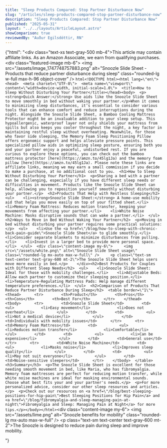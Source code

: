 ```yaml
---
title: "Sleep Products Compared: Stop Partner Disturbance Now"
slug: "/articles/sleep-products-compared-stop-partner-disturbance-now"
description: "Sleep Products Compared: Stop Partner Disturbance Now"
published: "2025-05-31"
layout: "../../layouts/ArticleLayout.astro"
showComparison: true
reviewedBy: "Auður Egilsdóttir, RN"
---
```

{"html": "<div class=\"text-xs text-gray-500 mb-4\">This article may contain affiliate links. As an Amazon Associate, we earn from qualifying purchases.</div><div class=\"featured-image mb-6\">   <img src=\"/assets/image_1747748757883.png\" alt=\"Snoozle Slide Sheet - Products that reduce partner disturbance during sleep\" class=\"rounded-lg w-full max-h-96 object-cover\" />  </div>```html<!DOCTYPE html><html lang=\"en\"><head>  <meta charset=\"UTF-8\">  <meta name=\"viewport\" content=\"width=device-width, initial-scale=1.0\">  <title>How to Sleep Without Disturbing Your Partner</title></head><body>  <p><strong>Quick Answer:</strong> Use aids like the Snoozle Slide Sheet to move smoothly in bed without waking your partner.</p>When it comes to minimizing sleep disturbances, it’s essential to consider various tools that can enhance comfort and reduce interruptions during the night. Alongside the Snoozle Slide Sheet, a Bamboo Cooling Mattress Protector might be an invaluable addition to your sleep setup. This hypoallergenic, waterproof layer not only shields your mattress from spills but also keeps you cooler throughout the night, a key factor in maintaining restful sleep without overheating. Meanwhile, for those who favor side sleeping, the Memory Foam Sleep Positioning Pillow offers ergonomic support and helps alleviate pressure points. This specialized pillow aids in optimizing sleep posture, ensuring both you and your partner enjoy a peaceful, undisturbed rest. If you are curious to explore these options, you can check out the bamboo mattress protector [here](https://amzn.to/45lg1Ja) and the memory foam pillow [here](https://amzn.to/45lg1Ja). Please note these links are affiliate links, meaning we may earn a small commission if you decide to make a purchase, at no additional cost to you.  <h1>How to Sleep Without Disturbing Your Partner</h1>  <p>Sharing a bed with a partner can be challenging, especially if you have different sleep needs or difficulties in movement. Products like the Snoozle Slide Sheet can help, allowing you to reposition yourself smoothly without disturbing your partner.</p>  <h2>Products That Help with Restless Sleeping</h2>  <ul>    <li><strong>Snoozle Slide Sheet:</strong> A home-use mobility aid that helps you move easily on top of your fitted sheet.</li>    <li>Memory Foam Mattress: Reduces motion transfer, keeping your movements from affecting your partner.</li>    <li>White Noise Machine: Masks disruptive sounds that can wake a partner.</li>  </ul>  <h2>Ways to Move in Bed Without Waking Your Partner</h2>  <p>Moving in bed without disturbing your partner requires some practical solutions:</p>  <ul>    <li>Use the <a href=\"/blog/how-to-sleep-with-chronic-back-pain-guide\">Snoozle Slide Sheet</a> to glide smoothly.</li>    <li>Consider separate blankets to minimize disturbances from pulling.</li>    <li>Invest in a larger bed to provide more personal space.</li>  </ul>  <div class=\"content-image my-6\">     <img src=\"/assets/white.png\" alt=\"Snoozle Slide Sheet usage\" class=\"rounded-lg mx-auto max-w-full\" />     <p class=\"text-sm text-center text-gray-600 mt-2\">The Snoozle Slide Sheet helps users move more easily in bed.</p>    </div><h2>Best Products for Couples with Different Sleep Needs</h2>  <ul>    <li>Snoozle Slide Sheet: Ideal for those with mobility challenges.</li>    <li>Adjustable Beds: Allow each partner to customize their sleeping position.</li>    <li>Temperature-Regulating Mattress Pads: Help manage different temperature preferences.</li>  </ul>  <h2>Comparison of Products That Reduce Partner Disturbance During Sleep</h2>  <table border=\"1\">    <thead>      <tr>        <th>Product</th>        <th>Pros</th>        <th>Cons</th>        <th>Best For</th>      </tr>    </thead>    <tbody>      <tr>        <td>Snoozle Slide Sheet</td>        <td>          <ul>            <li>Easy movement</li>            <li>Does not overheat</li>          </ul>        </td>        <td>          <ul>            <li>Not a medical device</li>          </ul>        </td>        <td>Individuals with mobility issues</td>      </tr>      <tr>        <td>Memory Foam Mattress</td>        <td>          <ul>            <li>Reduces motion transfer</li>            <li>Comfortable</li>          </ul>        </td>        <td>          <ul>            <li>Can be expensive</li>          </ul>        </td>        <td>General use</td>      </tr>      <tr>        <td>White Noise Machine</td>        <td>          <ul>            <li>Masks noise</li>            <li>Improves sleep quality</li>          </ul>        </td>        <td>          <ul>            <li>May not suit everyone</li>          </ul>        </td>        <td>Noise-sensitive sleepers</td>      </tr>    </tbody>  </table>  <h3>Summary</h3>  <p>The Snoozle Slide Sheet is excellent for those needing smooth movement in bed, like Maria, who has fibromyalgia. Memory foam mattresses are perfect for reducing motion transfer, while white noise machines are ideal for masking environmental sounds. Choose what best fits your and your partner's needs.</p>  <p>For more personalized advice, consider our other sleep resources and articles.</p>  <p>Check out our resources on <a href=\"/blog/best-sleeping-positions-for-hip-pain\">Best Sleeping Positions for Hip Pain</a> and <a href=\"/blog/fibromyalgia-and-sleep-managing-pain-at-night\">Fibromyalgia and Sleep: Managing Pain at Night</a> for more tips.</p></body></html>```<div class=\"content-image my-6\">     <img src=\"/assets/lime.png\" alt=\"Snoozle benefits for mobility\" class=\"rounded-lg mx-auto max-w-full\" />     <p class=\"text-sm text-center text-gray-600 mt-2\">The Snoozle is designed to reduce pain during sleep and improve mobility.</p>    </div>"}